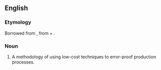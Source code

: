 ==English==

===Etymology===
Borrowed from {{bor|en|ja|ポカヨケ|tr=poka yoke}}, from {{m|ja|ポカ||a blunder|tr=poka}} + {{m|ja|よける||to dodge, avoid|tr=yokeru}}.

===Noun===
{{en-noun|-}}

# A methodology of using low-cost techniques to error-proof production processes.